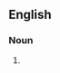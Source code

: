 ==English==

===Noun===
{{en-noun|sg=[[small]]-[[talk]]|-}}

# {{alternative spelling of|[[small talk]]}}